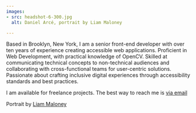 ```yaml
---
images: 
- src: headshot-6-300.jpg
  alt: Daniel Arcé, portrait by Liam Maloney

---
```

Based in Brooklyn, New York, I am a senior front-end developer with over ten years of experience creating accessible web applications. 
Proficient in Web Development, with practical knowledge of OpenCV. Skilled at communicating technical concepts to non-technical audiences and collaborating with cross-functional teams for user-centric solutions. 
Passionate about crafting inclusive digital experiences through accessibility standards and best practices.

I am available for freelance projects. The best way to reach me is <a href="mailto:daniel.arce@gmail.com">via email</a>

Portrait by [Liam Maloney](https://www.liammaloneyphotos.com/)